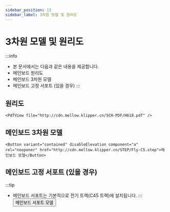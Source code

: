 ```yaml
---
sidebar_position: 13
sidebar_label: 3차원 모델 및 원리도
---
```




# 3차원 모델 및 원리도


:::info
* 본 문서에서는 다음과 같은 내용을 제공합니다.
* 메인보드 원리도
* 메인보드 3차원 모델
* 메인보드 고정 서포트 (있을 경우)
:::

## 원리도

    <PdfView file="http://cdn.mellow.klipper.cn/SCH-PDF/H618.pdf" />


## 메인보드 3차원 모델

    <Button variant="contained" disableElevation component="a" rel="noopener" href="http://cdn.mellow.klipper.cn/STEP/Fly-C5.step">메인보드 모델</Button>


## 메인보드 고정 서포트 (있을 경우)

:::tip
* 메인보드 서포트는 기본적으로 전기 트랙(C45 트랙)에 설치됩니다.
:::
<Button variant="contained" disableElevation component="a" rel="noopener" href="http://cdn.mellow.klipper.cn/STEP/c5.zip">메인보드 서포트 모델</Button>

